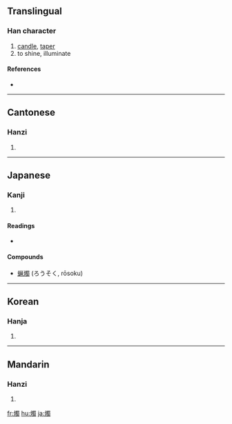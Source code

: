 {{also|烛}}
==Translingual==

===Han character===
{{Han char|rn=86|rad=火|as=13|sn=17|four=9682<sub>7</sub>|canj=火田中戈 (FWLI)}}

# [[candle]], [[taper]]
# to shine, illuminate

====References====
* {{Han ref|kx=0685.110|dkj=19480|dj=1098.030|hdz=32241.020|uh=71ED|ud=29165|bh=C0EB|bd=49387}}

----

==Cantonese==

===Hanzi===
{{yue-hanzi|jyut=|y=juk1|sim=烛}}

# {{defn|Cantonese}}

----

==Japanese==

===Kanji===
{{ja-kanji|grade=|rs=火13}}

# {{defn|Japanese}}

====Readings====
* {{ja-readings|on=[[しょく]] (shoku), [[そく]] (soku)|kun=[[ともしび]] (tomoshibi)}}

====Compounds====
* [[蝋燭]] (ろうそく, rōsoku)

----

==Korean==

===Hanja===
{{ko-hanja|hangeul=촉|eumhun=|rv=chok|mr=ch'ok|y=chok}}

# {{defn|Korean}}

----

==Mandarin==

===Hanzi===
{{cmn-hanzi|sim=烛|pin=[[zhú]] ([[zhu2]])|wg=chu<sup>2</sup>}}

# {{defn|Mandarin}}

[[fr:燭]]
[[hu:燭]]
[[ja:燭]]